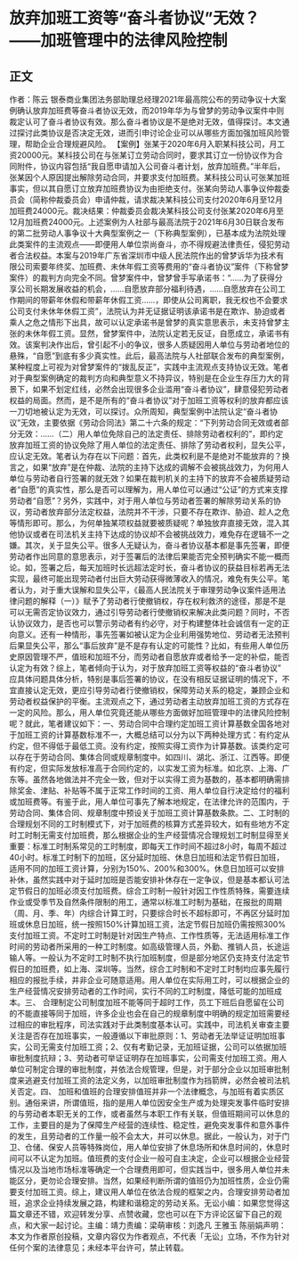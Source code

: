 # 放弃加班工资等“奋斗者协议”无效？——加班管理中的法律风险控制
## 正文
作者：陈云 银泰商业集团法务部助理总经理2021年最高院公布的劳动争议十大案例确认放弃加班费等奋斗者协议无效，而2019年华为与曾梦的劳动争议案件中则裁定认可了奋斗者协议有效。那么奋斗者协议是不是绝对无效，值得探讨。本文通过探讨此类协议是否决定无效，进而引申讨论企业可以从哪些方面加强加班风险管理，帮助企业合理规避风险。  【案例】张某于2020年6月入职某科技公司，月工资20000元。某科技公司在与张某订立劳动合同时，要求其订立一份协议作为合同附件，协议内容包括“我自愿申请加入公司奋斗者计划，放弃加班费。”半年后，张某因个人原因提出解除劳动合同，并要求支付加班费。某科技公司认可张某加班事实，但以其自愿订立放弃加班费协议为由拒绝支付。张某向劳动人事争议仲裁委员会（简称仲裁委员会）申请仲裁，请求裁决某科技公司支付2020年6月至12月加班费24000元。裁决结果：仲裁委员会裁决某科技公司支付张某2020年6月至12月加班费24000元。上述案例为人社部与最高法院于2021年6月30日联合发布的第二批劳动人事争议十大典型案例之一（下称典型案例），已基本成为法院处理此类案件的主流观点——即便用人单位崇尚奋斗，亦不得规避法律责任，侵犯劳动者合法权益。本案与2019年广东省深圳市中级人民法院作出的曾梦诉华为技术有限公司索要年终奖、加班费、未休年假工资等费用的“奋斗者协议”案件（下称曾梦案件）的裁判方向完全不同。曾梦案件中，曾梦曾手写承诺书：“……为了获得分享公司长期发展收益的机会，……自愿放弃部分福利待遇，……自愿放弃在公司工作期间的带薪年休假和带薪年休假工资……，即使从公司离职，我无权也不会要求公司支付未休年休假工资”，法院认为并无证据证明该承诺书是在欺诈、胁迫或者乘人之危之情形下出具，故可以认定承诺书是曾梦的真实意思表示，未支持曾梦主张的未休年假工资。显然，曾梦案件中，法院认定若无反证，自愿成立，承诺书有效。该案判决作出后，曾引起不小的争议，很多人质疑因用人单位与劳动者地位的悬殊，“自愿”到底有多少真实性。此后，最高法院与人社部联合发布的典型案例，某种程度上可视为对曾梦案件的“拨乱反正”，实践中主流观点支持协议无效。笔者对于典型案例确定的裁判方向和典型意义不持异议，特别是在企业生存压力大的背景下，如果不划定红线，必然会出现很多企业滥用“奋斗者协议”，肆意侵犯劳动者权益的局面。然而，是不是所有的“奋斗者协议”对于加班工资等权利的放弃都应该一刀切地被认定为无效，可以探讨。众所周知，典型案例中法院认定“奋斗者协议”无效，主要依据《劳动合同法》第二十六条的规定：“下列劳动合同无效或者部分无效：……（二）用人单位免除自己的法定责任、排除劳动者权利的”，即约定放弃加班工资的协议免除了用人单位的法定责任、排除了劳动者权利，显失公平，应认定无效。笔者认为存在以下问题：首先，此类权利是不是绝对不能放弃的？换言之，如果“放弃”是在仲裁、法院的主持下达成的调解不会被挑战效力，为何用人单位与劳动者自行签署的就无效？如果在裁判机关的主持下的放弃不会被质疑劳动者“自愿”的真实性，那么是否可以理解为，用人单位可以通过“公证”的方式来支撑劳动者“自愿”？另外，实践中，对于用人单位与劳动者签署的解除劳动关系的协议，劳动者放弃部分法定权益，法院并不干涉，只要不存在欺诈、胁迫、趁人之危等情形即可。那么，为何单独某项权益就要被质疑呢？单独放弃直接无效，混入其他协议或者在司法机关主持下达成的协议却不会被挑战效力，难免存在逻辑不一之嫌。其次，关于显失公平。很多人无疑认为，奋斗者协议基本都是事先签署，即便劳动者作出同意的意思表示，对于签署后的法律后果能否完全预判确实不能一概而论。如，签署之后，每天加班时长远超法定时长，奋斗者协议的获益目标若再无法实现，最终可能出现劳动者付出巨大劳动获得微薄收入的情况，难免有失公平。笔者认为，对于重大误解和显失公平，《最高人民法院关于审理劳动争议案件适用法律问题的解释（一）》赋予了劳动者行使撤销权，存在权利救济的途径，那是不是可以无需否定协议效力，通过引导劳动者行使撤销权来解决此类问题？同时，不否认协议效力，是否也可以警示劳动者有约必守，对于构建整体社会诚信有一定的正向意义。还有一种情形，事先签署如被认定为企业利用强势地位、劳动者无法预判后果显失公平，那么“事后放弃”是不是存有认定的可能性？比如，有些用人单位历史原因管理不严，值班和加班不分，而劳动者自愿放弃或者给予一定的补偿，能否认定为有效？综上，笔者倾向于认为，对于放弃加班工资等权益的“奋斗者协议” 应具体问题具体分析，特别是事后签署的协议，在没有相反证据证明的情况下，不宜直接认定无效，更应引导劳动者行使撤销权，保障劳动关系的稳定，兼顾企业和劳动者权益保护的平衡。主流观点之下，通过劳动者主动放弃加班工资的方式存在一定的风险。那么，用人单位究竟还能从哪些方面做好加班管理中的法律风险控制呢？就此，笔者建议如下：一、劳动合同中合理约定加班工资计算基数全国各地对于加班工资的计算基数标准不一，大概总结可以分为以下两种处理方式：有约定从约定，但不得低于最低工资。没有约定，按照实得工资作为计算基数。该类约定可以存在于劳动合同、集体合同或规章制度中。如四川、湖北、浙江、江西等。即便有约定，但实际发放标准高于合同约定的，以实发工资为标准。如北京、上海、广东等。虽然各地做法并不完全一致，但对于以实得工资为基数的，基本都明确需排除奖金、津贴、补贴等不属于正常工作时间的工资、用人单位自行决定给付的福利或加班费等。有鉴于此，用人单位可事先了解本地规定，在法律允许的范围内，于劳动合同、集体合同、规章制度中预设关于加班工资计算基数条款。二、工时制的合理规划不同的工时制模式下，对于加班费的核算方式差异较大，如有些地方不定时工时制无需支付加班费，那么根据企业的生产经营情况合理规划工时制显得至关重要：标准工时制系常见的工时制度，即每天工作时间不超过8小时，每周不超过40小时。标准工时制下的加班，区分延时加班、休息日加班和法定节假日加班，适用不同的加班工资计算，分别为150%、200%和300%。休息日加班可以安排补休，虽然实践中对于延时加班是否能安排补休存在一定争议，但是基本都认可法定节假日的加班必须支付加班费。综合工时制一般针对因工作性质特殊，需要连续作业或受季节及自然条件限制的用工，通常以标准工时制为基础，在报批的周期（周、月、季、年）内综合计算工时，只要综合时长不超标即可，不再区分延时加班或休息日加班，统一按照150%计算加班工资，法定节假日加班仍需按照300%支付加班工资。不定时工时制是针对因生产特点、工作性质等，无法适用标准工作时间的劳动者所采用的一种工时制度。如高级管理人员，外勤、推销人员，长途运输人等。一般认为不定时工时制不执行加班制度，但是部分地区仍支持支付法定节假日的加班费，如上海、深圳等。当然，综合工时制和不定时工时制均应事先履行相应的报批手续，并非企业可随意适用。用人单位在实际用工时，可以根据企业的生产经营情况安排劳动者的工作时间，实行不同的工时制度，降低可能的加班成本。三、 合理制定公司制度加班不能等同于超时工作，员工下班后自愿留在公司的不能直接等同于加班，许多企业也会在自己的规章制度中明确的规定加班需要经过相应的审批程序，司法实践对于此类制度基本认可。实践中，司法机关审查主要关注是否存在加班事实，一般遵循以下审批原则：1、劳动者无法举证证明加班事实，公司无需支付加班工资；2、仅有考勤记录，无加班证据，公司可以依据加班审批制度抗辩；3、劳动者可举证证明存在加班事实，公司需支付加班工资。用人单位可制定合理的审批制度，并依法合规管理，但是，对于部分企业以加班审批制度来逃避支付加班工资的法定义务，以加班审批制度作为挡箭牌，必然会被司法机关否定。四、 加班和值班的合理安排值班并非一个法律概念，与加班有着实质区别。通俗来讲，所谓值班，指的是用人单位因安全生产或为处理突发事件临时安排的与劳动者本职无关的工作，或者虽然与本职工作有关联，但值班期间可以休息的工作，主要目的是为了保障生产经营的连续性、稳定性，避免突发事件和意外事件的发生，且劳动者的工作量一般不会太大，并可以休息。据此，一般认为，对于门卫、仓储、保安人员等特殊岗位，用人单位安排了休息场所和休息时间的，休息时间可以不认定为加班。值班费的支付企业一般可自主决定，企业可以根据企业经营情况以及当地市场标准等确定一个合理费用即可，但实践当中，很多用人单位并未能区分，更勿论合理安排。当然，如果经判断所谓的值班仍为加班性质，企业仍需要支付加班工资。综上，建议用人单位在依法合规的框架之内，合理安排劳动者加班，追求企业持续发展之路，构建和谐稳定的劳动关系。无讼小编：如果您觉得这篇文章还不错，欢迎转发分享、点赞收藏，您也可以在下方评论区留下自己的观点，和大家一起讨论。主编：靖力责编：梁萌审核：刘逸凡 王雅玉 陈丽娟声明：本文为作者原创投稿，文章内容仅为作者观点，不代表「无讼」立场，不作为针对任何个案的法律意见；未经本平台许可，禁止转载。